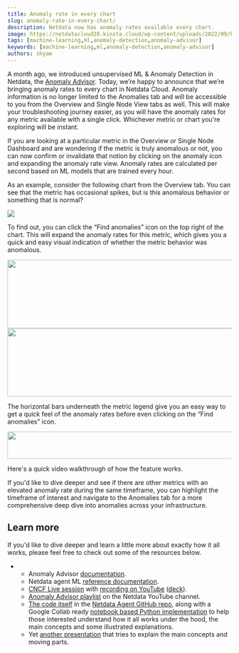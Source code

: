 ```yaml
---
title: Anomaly rate in every chart
slug: anomaly-rate-in-every-chart/
description: Netdata now has anomaly rates available every chart.
image: https://netdatacloud20.kinsta.cloud/wp-content/uploads/2022/09/how-netdata-ml-works.jpg
tags: [machine-learning,ml,anomaly-detection,anomaly-advisor]
keywords: [machine-learning,ml,anomaly-detection,anomaly-advisor]
authors: shyam
---
```


<!--truncate-->

A month ago, we introduced unsupervised ML & Anomaly Detection in Netdata, the <a href="https://www.netdata.cloud/blog/introducing-anomaly-advisor-unsupervised-anomaly-detection-in-netdata/">Anomaly Advisor</a>. Today, we’re happy to announce that we’re bringing anomaly rates to every chart in Netdata Cloud. Anomaly information is no longer limited to the Anomalies tab and will be accessible to you from the Overview and Single Node View tabs as well. This will make your troubleshooting journey easier, as you will have the anomaly rates for any metric available with a single click. Whichever metric or chart you're exploring will be instant.

If you are looking at a particular metric in the Overview or Single Node Dashboard and are wondering if the metric is truly anomalous or not, you can now confirm or invalidate that notion by clicking on the anomaly icon and expanding the anomaly rate view. Anomaly rates are calculated per second based on ML models that are trained every hour. 

As an example, consider the following chart from the Overview tab. You can see that the metric has occasional spikes, but is this anomalous behavior or something that is normal?

![](https://netdatacloud20.kinsta.cloud/wp-content/uploads/2022/06/1-600x156.png)

To find out, you can click the “Find anomalies” icon on the top right of the chart. This will expand the anomaly rates for this metric, which gives you a quick and easy visual indication of whether the metric behavior was anomalous.

<img class="alignnone size-medium wp-image-17445" src="https://netdatacloud20.kinsta.cloud/wp-content/uploads/2022/06/2-600x154.png" alt="" width="600" height="154" />

<img class="alignnone size-medium wp-image-17447" src="https://netdatacloud20.kinsta.cloud/wp-content/uploads/2022/06/3-600x153.png" alt="" width="600" height="153" />

The horizontal bars underneath the metric legend give you an easy way to get a quick feel of the anomaly rates before even clicking on the “Find anomalies” icon.

<img class="alignnone size-full wp-image-17439" src="https://netdatacloud20.kinsta.cloud/wp-content/uploads/2022/06/4.png" alt="" width="592" height="61" />

Here's a quick video walkthrough of how the feature works.

<ReactPlayer controls width='100%' url='https://www.youtube.com/embed/2gJ36YuW6Ko' />

If you'd like to dive deeper and see if there are other metrics with an elevated anomaly rate during the same timeframe, you can highlight the timeframe of interest and navigate to the Anomalies tab for a more comprehensive deep dive into anomalies across your infrastructure. 

## Learn more

If you'd like to dive deeper and learn a little more about exactly how it all works, please feel free to check out some of the resources below.
<ul>
 	<li>
<ul>
 	<li>Anomaly Advisor <a href="https://learn.netdata.cloud/docs/cloud/insights/anomaly-advisor" target="_blank" rel="noopener">documentation</a>.</li>
 	<li>Netdata agent ML <a href="https://learn.netdata.cloud/docs/configure/machine-learning" target="_blank" rel="noopener">reference documentation</a>.</li>
 	<li><a href="https://community.cncf.io/events/details/cncf-cncf-online-programs-presents-cloud-native-live-power-up-your-machine-learning-automated-anomaly-detection/" target="_blank" rel="noopener">CNCF Live session</a> with <a href="https://www.youtube.com/watch?v=pI-MUupmD64" target="_blank" rel="noopener">recording on YouTube</a> (<a href="https://docs.google.com/presentation/d/1n8ZAlD0n1_clryezT_L7MhLvyR6wPgfQRyGwZWC_LTc/edit?usp=sharing" target="_blank" rel="noopener">deck</a>).</li>
 	<li><a href="https://youtube.com/playlist?list=PL-P-gAHfL2KPeUcCKmNHXC-LX-FfdO43j" target="_blank" rel="noopener">Anomaly Advisor playlist</a> on the Netdata YouTube channel.</li>
 	<li><a href="https://github.com/netdata/netdata/tree/master/ml" target="_blank" rel="noopener">The code itself</a> in the <a href="https://github.com/netdata/netdata" target="_blank" rel="noopener">Netdata Agent GitHub repo</a>, along with a Google Collab ready <a href="https://github.com/netdata/netdata/blob/master/ml/notebooks/netdata_anomaly_detection_deepdive.ipynb" target="_blank" rel="noopener">notebook based Python implementation</a> to help those interested understand how it all works under the hood, the main concepts and some illustrated explanations.</li>
 	<li>Yet <a href="https://docs.google.com/presentation/d/18zkCvU3nKP-Bw_nQZuXTEa4PIVM6wppH3VUnAauq-RU/edit?usp=sharing" target="_blank" rel="noopener">another presentation</a> that tries to explain the main concepts and moving parts.</li>
</ul>
</li>
</ul>